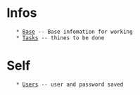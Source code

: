 = Infos =
    * [[Base]] -- Base infomation for working
    * [[Tasks]] -- thines to be done
= Self =
    * [[Users]] -- user and password saved

